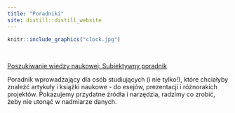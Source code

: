 ```yaml
---
title: "Poradniki"
site: distill::distill_website
---
```


::: {.floatting}

```r
knitr::include_graphics("clock.jpg") 
```

<br>


[Poszukiwanie wiedzy naukowej: Subiektywny poradnik](https://revan-tech.github.io/poradniki/P1_szukanie/szukanie)

Poradnik wprowadzający dla osób studiujących (i nie tylko!), które chciałyby znaleźć artykuły i książki naukowe - do esejów, prezentacji i różnorakich projektów. Pokazujemy przydatne źródła i narzędzia, radzimy co zrobić, żeby nie utonąć w nadmiarze danych.


:::


